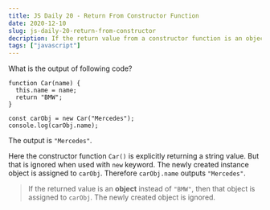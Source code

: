 ```yaml
---
title: JS Daily 20 - Return From Constructor Function
date: 2020-12-10
slug: js-daily-20-return-from-constructor
decription: If the return value from a constructor function is an object, always that object is returned as the instance object.
tags: ["javascript"]
---
```



What is the output of following code?

```javascript{numberLines: true}
function Car(name) {
  this.name = name;
  return "BMW";
}

const carObj = new Car("Mercedes");
console.log(carObj.name);
```

<Divider />

The output is `"Mercedes"`.

Here the constructor function `Car()` is explicitly returning a string value. But that is ignored when used with `new` keyword. The newly created instance object is assigned to `carObj`. Therefore `carObj.name` outputs `"Mercedes"`.

> If the returned value is an **object** instead of `"BMW"`, then that object is assigned to `carObj`. The newly created object is ignored.
